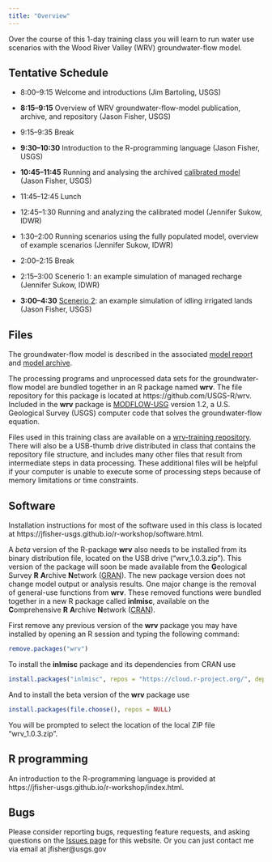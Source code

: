 ```yaml
---
title: "Overview"
---
```


Over the course of this 1-day training class you will learn to run
water use scenarios with the Wood River Valley (WRV) groundwater-flow model.

## Tentative Schedule

* 8:00--9:15  Welcome and introductions (Jim Bartoling, USGS)

* **8:15--9:15** Overview of WRV groundwater-flow-model publication, archive, and repository (Jason Fisher, USGS)

* 9:15--9:35 Break

* **9:30--10:30** Introduction to the R-programming language (Jason Fisher, USGS)

* **10:45--11:45** Running and analysing the archived [calibrated model](calib-model.html) (Jason Fisher, USGS)

* 11:45--12:45 Lunch

* 12:45--1:30 Running and analyzing the calibrated model (Jennifer Sukow, IDWR)

* 1:30--2:00 Running scenarios using the fully populated model, overview of example scenarios (Jennifer Sukow, IDWR)

* 2:00--2:15 Break

* 2:15--3:00 Scenerio 1: an example simulation of managed recharge (Jennifer Sukow, IDWR)

* **3:00--4:30** [Scenerio 2](scenario-2.html): an example simulation of idling irrigated lands (Jason Fisher, USGS)

## Files

The groundwater-flow model is described in the associated
[model report](http://dx.doi.org/10.3133/sir20165080 "USGS Scientific Investigations Report") and
[model archive](http://dx.doi.org/10.5066/F7C827DT "USGS Data Release").

The processing programs and unprocessed data sets for the groundwater-flow model
are bundled together in an R package named **wrv**.
The file repository for this package is located at https://github.com/USGS-R/wrv.
Included in the **wrv** package is [MODFLOW-USG](http://water.usgs.gov/ogw/mfusg/ "MODFLOW-USG") version 1.2,
a U.S. Geological Survey (USGS) computer code that solves the groundwater-flow equation.

Files used in this training class are available on a
[wrv-training repository](https://github.com/jfisher-usgs/wrv-training).
There will also be a USB-thumb drive distributed in class that contains the repository file structure,
and includes many other files that result from intermediate steps in data processing.
These additional files will be helpful if your computer is unable to execute some of processing steps
because of memory limitations or time constraints.

## Software

Installation instructions for most of the software used in this class is located at
https://jfisher-usgs.github.io/r-workshop/software.html.

A *beta* version of the R-package **wrv** also needs to be installed from its binary distribution file,
located on the USB drive ("wrv_1.0.3.zip").
This version of the package will soon be made available from the
**G**eological Survey **R** **A**rchive **N**etwork ([GRAN](https://owi.usgs.gov/R/gran.html)).
The new package version does not change model output or analysis results.
One major change is the removal of general-use functions from **wrv**.
These removed functions were bundled together in a new R package called **inlmisc**, available on
the **C**omprehensive **R** **A**rchive **N**etwork ([CRAN](https://cran.r-project.org/package=inlmisc)).

First remove any previous version of the **wrv** package you may have installed
by opening an R session and typing the following command:

```r
remove.packages("wrv")
```

To install the **inlmisc** package and its dependencies from CRAN use

```r
install.packages("inlmisc", repos = "https://cloud.r-project.org/", dependencies = TRUE)
```

And to install the beta version of the **wrv** package use

```r
install.packages(file.choose(), repos = NULL)
```
You will be prompted to select the location of the local ZIP file "wrv_1.0.3.zip".

## R programming

An introduction to the R-programming language is provided at
https://jfisher-usgs.github.io/r-workshop/index.html.

## Bugs

Please consider reporting bugs, requesting feature requests, and asking questions on the
[Issues page](https://github.com/jfisher-usgs/wrv-training/issues) for this website.
Or you can just contact me via email at jfisher@usgs.gov
